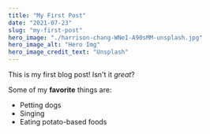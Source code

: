 ```yaml
---
title: "My First Post"
date: "2021-07-23"
slug: "my-first-post"
hero_image: "./harrison-chang-WNeI-A90sMM-unsplash.jpg"
hero_image_alt: "Hero Img"
hero_image_credit_text: "Unsplash"
---
```


This is my first blog post! Isn't it _great_?

Some of my **favorite** things are:

- Petting dogs
- Singing
- Eating potato-based foods
